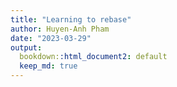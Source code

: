```yaml
---
title: "Learning to rebase"
author: Huyen-Anh Pham
date: "2023-03-29"
output:
  bookdown::html_document2: default
  keep_md: true
---
```


